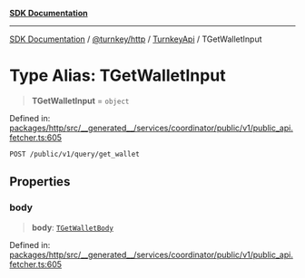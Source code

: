 [**SDK Documentation**](../../../../../README.mdx)

***

[SDK Documentation](../../../../../packages.mdx) / [@turnkey/http](../../../README.mdx) / [TurnkeyApi](../README.mdx) / TGetWalletInput

# Type Alias: TGetWalletInput

> **TGetWalletInput** = `object`

Defined in: [packages/http/src/\_\_generated\_\_/services/coordinator/public/v1/public\_api.fetcher.ts:605](https://github.com/tkhq/sdk/blob/e1b1a69bdd608320aaf03cc2dbbf68dc0c52b28d/packages/http/src/__generated__/services/coordinator/public/v1/public_api.fetcher.ts#L605)

`POST /public/v1/query/get_wallet`

## Properties

### body

> **body**: [`TGetWalletBody`](TGetWalletBody.mdx)

Defined in: [packages/http/src/\_\_generated\_\_/services/coordinator/public/v1/public\_api.fetcher.ts:605](https://github.com/tkhq/sdk/blob/e1b1a69bdd608320aaf03cc2dbbf68dc0c52b28d/packages/http/src/__generated__/services/coordinator/public/v1/public_api.fetcher.ts#L605)
